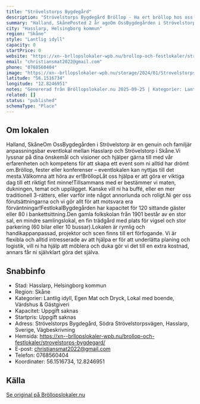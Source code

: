 ```yaml
---
title: "Strövelstorps Bygdegård"
description: "Strövelstorps Bygdegård Bröllop - Ha ert bröllop hos oss på Strövelstorps Bygdegård. Se vår fina Bröllopslokal. Skicka gärna en förfrågan så hjälper vi Er!"
summary: "Halland, SkånePosted 2 år agoOm OssBygdegården i Strövelstorp är en genuin och familjär anpassningsbar eventlokal mellan Hasslarp och Strövelstorp i Skåne.Vi lyssnar på dina önskemål och visioner och…"
city: "Hasslarp, Helsingborg kommun"
region: "Skåne"
style: "Lantlig idyll"
capacity: 0
startPrice: 0
website: "https://xn--brllopslokaler-wpb.nu/brollop-och-festlokaler/strovelstorps-bygdegard/"
email: "christiansmat2022@gmail.com"
phone: "0768560404"
image: "https://xn--brllopslokaler-wpb.nu/storage/2024/01/Strovelstorps-Bygdegard-brollopslokal-skane-helsingborg-festlokal-6.jpg"
latitude: "56.1516734"
longitude: "12.8246951"
notes: "Genererad från Bröllopslokaler.nu 2025-09-25 | Kategorier: Lantlig idyll, Egen Mat och Dryck, Lokal med boende, Värdshus & Gästgiveri"
related: []
status: "published"
schemaType: "Place"
---
```


## Om lokalen

Halland, SkåneOm OssBygdegården i Strövelstorp är en genuin och familjär anpassningsbar eventlokal mellan Hasslarp och Strövelstorp i Skåne.Vi lyssnar på dina önskemål och visioner och hjälper gärna till med vår erfarenheten och kompetens för att skapa ett event som ni alltid har drömt om.Bröllop, fester eller konferenser – eventlokalen kan nyttjas till det mesta.Välkomna att höra av er!BröllopLåt oss hjälpa er att göra er viktiga dag till ett riktigt fint minne!Tillsammans med er bestämmer vi maten, dukningen, temat och upplägget. Kanske vill ni ha buffé, eller en mer traditionell 3-rätters, eller varför inte något annorlunda och roligt.Ni ger oss förutsättningarna och vi gör allt för att motsvara era förväntningar!FestlokalBygdegården har kapacitet för 120 sittande gäster eller 80 i bankettsittning.Den gamla folkskolan från 1901 består av en stor sal, en mindre samlingslokal, en fin trädgård med plats för vigsel och stor parkering (60 bilar eller 10 bussar).Lokalen är rymlig och handikappanpassad, projektor och scen finns till ert förfogande. Vi är flexibla och alltid intresserade av att hjälpa er för att underlätta planing och logistik, vill ni ha hjälp att möblera och duka gör vi det till en extra kostnad, annars får ni självklart göra det själva.

## Snabbinfo

- Stad: Hasslarp, Helsingborg kommun
- Region: Skåne
- Kategorier: Lantlig idyll, Egen Mat och Dryck, Lokal med boende, Värdshus & Gästgiveri
- Kapacitet: Uppgift saknas
- Startpris: Uppgift saknas
- Adress: Strövelstorps Bygdegård, Södra Strövelstorpsvägen, Hasslarp, Sverige, Vägbeskrivning
- Hemsida: https://xn--brllopslokaler-wpb.nu/brollop-och-festlokaler/strovelstorps-bygdegard/
- E-post: christiansmat2022@gmail.com
- Telefon: 0768560404
- Koordinater: 56.1516734, 12.8246951

## Källa

[Se original på Bröllopslokaler.nu](https://xn--brllopslokaler-wpb.nu/brollop-och-festlokaler/strovelstorps-bygdegard/)
